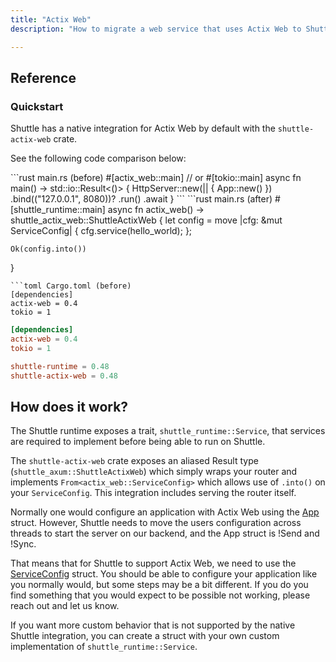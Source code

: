 ```yaml
---
title: "Actix Web"
description: "How to migrate a web service that uses Actix Web to Shuttle"

---
```


## Reference

### Quickstart
Shuttle has a native integration for Actix Web by default with the `shuttle-actix-web` crate.

See the following code comparison below:

<CodeGroup>
```rust main.rs (before)
#[actix_web::main] // or #[tokio::main]
async fn main() -> std::io::Result<()> {
    HttpServer::new(|| {
        App::new()
    })
    .bind(("127.0.0.1", 8080))?
    .run()
    .await
}
```
```rust main.rs (after)
#[shuttle_runtime::main]
async fn actix_web() -> shuttle_actix_web::ShuttleActixWeb<impl FnOnce(&mut ServiceConfig) + Send + Clone + 'static> {
    let config = move |cfg: &mut ServiceConfig| {
        cfg.service(hello_world);
    };

    Ok(config.into())
}
```
```toml Cargo.toml (before)
[dependencies]
actix-web = 0.4
tokio = 1
```
```toml Cargo.toml (after)
[dependencies]
actix-web = 0.4
tokio = 1

shuttle-runtime = 0.48
shuttle-actix-web = 0.48
```
</CodeGroup>

## How does it work?
The Shuttle runtime exposes a trait, `shuttle_runtime::Service`, that services are required to implement before being able to run on Shuttle.

The `shuttle-actix-web` crate exposes an aliased Result type (`shuttle_axum::ShuttleActixWeb`) which simply wraps your router and implements `From<actix_web::ServiceConfig>` which allows use of `.into()` on your `ServiceConfig`. This integration includes serving the router itself.

Normally one would configure an application with Actix Web using the [App](https://docs.rs/actix-web/latest/actix_web/struct.App.html) struct. However, Shuttle needs to move the users configuration across threads to start the server on our backend, and the App struct is !Send and !Sync.

That means that for Shuttle to support Actix Web, we need to use the [ServiceConfig](https://docs.rs/actix-web/latest/actix_web/web/struct.ServiceConfig.html) struct. You should be able to configure your application like you normally would, but some steps may be a bit different. If you do you find something that you would expect to be possible not working, please reach out and let us know.

If you want more custom behavior that is not supported by the native Shuttle integration, you can create a struct with your own custom implementation of `shuttle_runtime::Service`.
